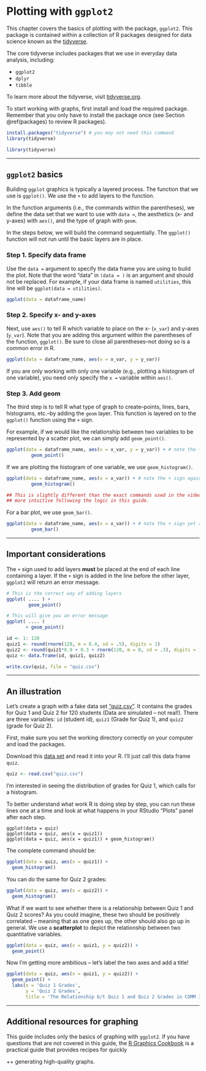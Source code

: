 # Plotting with `ggplot2` {#ggplot2}

This chapter covers the basics of plotting with the package, `ggplot2`. This package is contained within a collection of R packages designed for data science known as the [tidyverse](https://www.tidyverse.org/).

The core tidyverse includes packages that we use in everyday data analysis, including:

- `ggplot2`
- `dplyr`
- `tibble`

To learn more about the tidyverse, visit [tidyverse.org](https://www.tidyverse.org/).

To start working with graphs, first install and load the required package. Remember that you only have to install the package once (see Section \@ref(packages) to review R packages). 
```r
install.packages("tidyverse") # you may not need this command
library(tidyverse)
```

```r
library(tidyverse) 
```

---

## `ggplot2` basics 

Building `ggplot` graphics is typically a layered process. The function that we use is `ggplot()`. We use the `+` to add layers to the function.

In the function arguments (i.e., the commands within the parentheses), we define the data set that we want to use with `data = `, the aesthetics (x- and y-axes) with `aes()`, and the type of graph with `geom`.

In the steps below, we will build the command sequentially. The `ggplot()` function will not run until the basic layers are in place. 

### Step 1. Specify data frame

Use the `data = ` argument to specify the data frame you are using to build the plot. Note that the word "data" in `(data = )` is an argument and should not be replaced. For example, if your data frame is named `utilities`, this line will be `ggplot(data = utilities)`.
``` r
ggplot(data = dataframe_name) 
```

### Step 2. Specify x- and y-axes

Next, use `aes()` to tell R which variable to place on the x- (`x_var`) and y-axes (`y_var`). Note that you are adding this argument within the parentheses of the function, `ggplot()`. Be sure to close all parentheses--not doing so is a common error in R.
``` r
ggplot(data = dataframe_name, aes(x = x_var, y = y_var))
```

If you are only working with only one variable (e.g., plotting a histogram of one variable), you need only specify the `x = ` variable within `aes()`.

### Step 3. Add geom

The third step is to tell R what type of graph to create--points, lines, bars, histograms, etc.--by adding the `geom` layer. This function is layered on to the `ggplot()` function  using the `+` sign.

For example, if we would like the relationship between two variables to be represented by a scatter plot, we can simply add `geom_point()`. 
``` r
ggplot(data = dataframe_name, aes(x = x_var, y = y_var)) + # note the + sign
         geom_point()
```

If we are plotting the histogram of one variable, we use `geom_histogram()`. 
``` r
ggplot(data = dataframe_name, aes(x = x_var)) + # note the + sign again
         geom_histogram()

## This is slightly different than the exact commands used in the video but
## more intuitive following the logic in this guide.
```

For a bar plot, we use `geom_bar()`.
``` r
ggplot(data = dataframe_name, aes(x = x_var)) + # note the + sign yet again
         geom_bar()
```

---

## Important considerations

The `+` sign used to add layers **must** be placed at the end of each line containing a layer. If the `+` sign is added in the line before the other layer, `ggplot2` will return an error message.
``` r
# This is the correct way of adding layers
ggplot( .... ) +
        geom_point()

# This will give you an error message
ggplot( .... ) 
       + geom_point()
```

```r
id <- 1: 120
quiz1 <- round(rnorm(120, m = 8.4, sd = .5), digits = 1)
quiz2 <- round(quiz1*0.9 + 0.3 + rnorm(120, m = 0, sd = .3), digits = 1)
quiz <- data.frame(id, quiz1, quiz2)

write.csv(quiz, file = "quiz.csv")
```

---

## An illustration

Let's create a graph with a fake data set ["quiz.csv"](http://yesuncomm.github.io/comm3710/files/quiz.csv). It contains the grades for Quiz 1 and Quiz 2 for 120 students (Data are simulated -- not real!). There are three variables: `id` (student id), `quiz1` (Grade for Quiz 1), and `quiz2` (grade for Quiz 2). 

First, make sure you set the working directory correctly on your computer and load the packages. 

Download this [data set](http://yesuncomm.github.io/comm3710/files/quiz.csv) and read it into your R. I'll just call this data frame `quiz`. 

```r
quiz <- read.csv("quiz.csv")
```

I'm interested in seeing the distribution of grades for Quiz 1, which calls for a histogram.  

To better understand what work R is doing step by step, you can run these lines one at a time and look at what happens in your RStudio "Plots" panel after each step. 

`ggplot(data = quiz)`   
`ggplot(data = quiz, aes(x = quiz1))`  
`ggplot(data = quiz, aes(x = quiz1)) + geom_histogram()`   


The complete command should be: 
```r
ggplot(data = quiz, aes(x = quiz1)) +
  geom_histogram()
```
  
  
You can do the same for Quiz 2 grades: 
```r
ggplot(data = quiz, aes(x = quiz2)) +
  geom_histogram()
```
  
What if we want to see whether there is a relationship between Quiz 1 and Quiz 2 scores? As you could imagine, these two should be positively correlated -- meaning that as one goes up, the other should also go up in general. We use a **scatterplot** to depict the relationship between two quantitative variables. 

```r
ggplot(data = quiz, aes(x = quiz1, y = quiz2)) +
  geom_point() 
```


Now I'm getting more ambitious -- let's label the two axes and add a title!

```r
ggplot(data = quiz, aes(x = quiz1, y = quiz2)) +
  geom_point() + 
  labs(x = 'Quiz 1 Grades', 
       y = 'Quiz 2 Grades',
       title = 'The Relationship b/t Quiz 1 and Quiz 2 Grades in COMM 3710')
```

---

## Additional resources for graphing

This guide includes only the basics of graphing with `ggplot2`. If you have questions that are not covered in this guide, the [R Graphics Cookbook](https://r-graphics.org/index.html) is a practical guide that provides recipes for quickly 

++
generating high-quality graphs.

